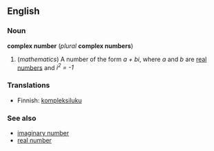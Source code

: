 ==English==
===Noun===
'''complex number''' (''plural'' '''complex numbers''')

#(''mathematics'') A number of the form ''a + bi'', where ''a'' and ''b'' are [[real number]]s and ''i<sup>2</sup> = -1''

===Translations===

*Finnish: [[kompleksiluku]]

===See also===
*[[imaginary number]]
*[[real number]]